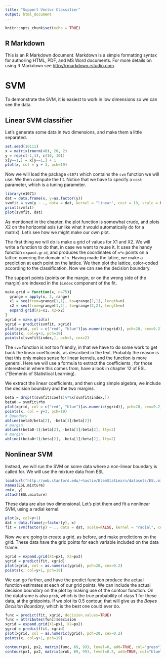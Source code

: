 ```yaml
---
title: "Support Vector Classifier"
output: html_document
---
```


```r
knitr::opts_chunk$set(echo = TRUE)
```

## R Markdown

This is an R Markdown document. Markdown is a simple formatting syntax for authoring HTML, PDF, and MS Word documents. For more details on using R Markdown see <http://rmarkdown.rstudio.com>.

SVM
====================================================
To demonstrate the SVM, it is easiest to work in low dimensions so we can see the data.

Linear SVM classifier
--------------------
Let's generate some data in two dimensions, and make them a little separated.

```r
set.seed(10111)
x = matrix(rnorm(40), 20, 2)
y = rep(c(-1,1), c(10, 10))
x[y==1,] = x[y==1,] + 1
plot(x, col = y + 3, pch=19)
```

Now we will load the package `e1071` which contains the `svm` function we will use. We then compute the fit. Notice that we have to specify a `cost` parameter, which is a tuning parameter.

```r
library(e1071)
dat = data.frame(x, y=as.factor(y))
svmfit = svm(y ~ ., data = dat, kernel = "linear", cost = 10, scale = FALSE)
print(svmfit)
plot(svmfit, dat)
```

As mentioned in the chapter, the plot function is somewhat crude, and plots X2 on the horizontal axis (unlike what it would automatically do for a matrix). Let's see how we might make our own plot.

The first thing we will do is make a grid of values for X1 and X2. We will write a function to do that, in case we want to reuse it. It uses the handy function `expand.grid`, and produces the coordinates of `n*n` points on a lattice covering the domain of `x`. Having made the latice, we make a prediction at each point on the lattice. We then plot the lattice, color-coded according to the classification. Now we can see the decision boundary.

The support points (points on the margin, or on the wrong side of the margin) are indexed in the `$index` component of the fit.

```r
make.grid = function(x, n=75){
  grange = apply(x, 2, range)
  x1 = seq(from=grange[1,1], to=grange[2,1], length=n)
  x2 = seq(from=grange[1,2], to=grange[2,2], length=n)
  expand.grid(X1=x1, X2=x2)
}
xgrid = make.grid(x)
ygrid = predict(svmfit, xgrid)
plot(xgrid, col = c("red", "blue")[as.numeric(ygrid)], pch=20, cex=0.2)
points(x, col=y+3, pch=19)
points(x[svmfit$index,], pch=5, cex=2)
```

The `svm` function is not too friendly, in that we have to do some work to get back the linear coefficients, as described in the text. Probably the reason is that this only makes sense for linear kernels, and the function is more general. Here we will use a formula to extract the coefficients ; for those interested in where this comes from, have a look in chapter 12 of ESL ("Elements of Statistical Learning).

We extract the linear coefficients, and then using simple algebra, we include the decision boundary and the two margins.

```r
beta = drop(t(svmfit$coefs)%*%x[svmfit$index,])
beta0 = svmfit$rho
plot(xgrid, col = c("red", "blue")[as.numeric(ygrid)], pch=20, cex=0.2)
points(x, col = y+3, pch=19)
# Boundary
abline(beta0/beta[2], -beta[1]/beta[2]) 
# margin
abline((beta0-1)/beta[2], -beta[1]/beta[2], lty=2) 
# margin
abline((beta0+1)/beta[2], -beta[1]/beta[2], lty=2) 
```

Nonlinear SVM
---------------
Instead, we will run the SVM on some data where a non-linear boundary is called for. We will use the mixture data from ESL

```r
load(url("http://web.stanford.edu/~hastie/ElemStatLearn/datasets/ESL.mixture.rda"))
names(ESL.mixture)
rm(x, y)
attach(ESL.mixture)
```

These data are also two dimensional. Let's plot them and fit a nonlinear SVM, using a radial kernel.

```r
plot(x, col=y+1)
dat = data.frame(y=factor(y), x)
fit = svm(factor(y) ~ ., data = dat, scale=FALSE, kernel = "radial", cost=5)
```

Now we are going to create a grid, as before, and make predictions on the grid.
These data have the grid points for each variable included on the data frame.
```r
xgrid = expand.grid(X1=px1, X2=px2)
ygrid = predict(fit, xgrid)
plot(xgrid, col = as.numeric(ygrid), pch=20, cex=0.2)
points(x, col=y+1, pch=19)
```

We can go further, and have the predict function produce the actual function estimates at each of our grid points. We can include the actual decision boundary on the plot by making use of the contour function. On the dataframe is also `prob`, which is the true probability of class 1 for these data, at the gridpoints. If we plot its 0.5 contour, that will give us the _Bayes Decision Boundary_, which is the best one could ever do.

```r
func = predict(fit, xgrid, decision.values=TRUE)
func = attributes(func)$decision
xgrid = expand.grid(X1=px1, X2=px2)
ygrid = predict(fit, xgrid)
plot(xgrid, col = as.numeric(ygrid), pch=20, cex=0.2)
points(x, col=y+1, pch=19)

contour(px1, px2, matrix(func, 69, 99), level=0, add=TRUE, col="green")
contour(px1, px2, matrix(prob, 69, 99), level=0.5, add=TRUE, col="blue")
```


